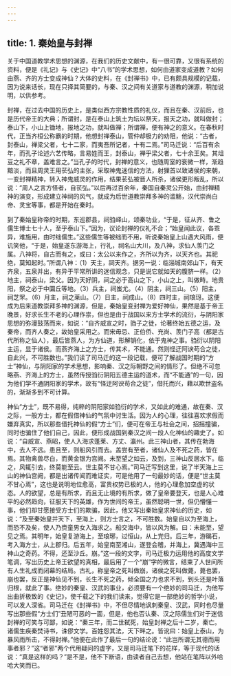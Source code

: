 ```yaml
---
---
---
```

title: 1. 秦始皇与封禅
---




关于中国道教学术思想的渊源，在我们的历史文献中，有一很可靠，又很有系统的资料，便是《礼记》与《史记》中“八书”的学术思想，如何由道家变成道教？如何由燕、齐的方士变成神仙？大体的史料，在《封禅书》中，已有颇具规模的记载，因为说来话长，现在只择其简要的，与秦、汉之间有关道家与道教的渊源，稍加说明，以供参考。

封禅，在过去中国的历史上，是类似西方宗教性质的礼仪，而且在秦、汉前后，也是历代帝王的大典；所谓封，是在泰山上筑土为坛以祭天，报天之功，就叫做封；泰山下，小山上锄地，报地之功，就叫做禅；所谓禅，便有神之的意义。在春秋时代，正当齐桓公称霸的时期，他想封禅泰山，管仲却极力的劝阻，他说：“古者，封泰山，禅梁父者，七十二家，而夷吾所记者，十有二焉。”司马迁说：“后百有余年，而孔子论述六艺传略，言易姓而王，封泰山，禅乎梁父者，七十余王矣。其俎豆之礼不章，盖难言之。”当孔子的时代，封禅的意义，也随周室的衰微一样，渐趋黯淡，而且周灵王用苌弘的主张，采取神鬼迷信的方法，射狸首以致诸侯的来朝，一变封禅精神，转入神鬼威灵的作用，结果苌弘被晋人所杀，诸侯更形叛乱，所以说：“周人之言方怪者，自苌弘。”以后再过百余年，秦国自秦灵公开始，由封禅精神的演变，形成建立神祠的风气，就成为后世道教崇拜多神的滥觞，汉代崇尚白帝、灵宝等事，都是开始在秦时。

到了秦始皇称帝的时期，东巡郡县，祠驺峄山，颂秦功业，“于是，征从齐、鲁之儒生博士七十人，至乎泰山下。”因为，议论封禅的仪礼不合；“始皇闻此议，各乖异，难施用，由时绌儒生。”这些儒生等被绌而不用，听说秦始皇上山遇大风雨，便讥笑他，“于是，始皇遂东游海上，行礼，祠名山大川，及八神，求仙人羡门之属。八神将，自古而有之，或曰：太公以来作之，齐所以为齐，以天齐也。其祀绝，莫知起时。”所谓八神：（1）天主，祠天齐。据另一说：临淄城南郊山下，有天齐泉，五泉并出，有异于平常所讲的迷信观念，只是说它就如天的腹脐一样。（2）地主，祠泰山，梁父。因为天好阴，祠之必于高山之下，小山之上，叫做畤。地贵阳，祭之必于中圜丘等地。（3）兵主，祠蚩尤。（4）阴主，祠三山。（5）阳主，祠芝罘。（6）月主，祠之莱山。（7）日主，祠成山。（8）四时主，祠琅玡。这便成为后来道教崇拜多神的渊源，但是，秦始皇变封禅为爱好神仙，果然是基于帝王晚景，好求长生不老的心理作祟，但也是由于战国以来方士学术的流衍，与阴阳家思想的弥漫鼓荡而来，如说：“自齐威宣之时，驺子之徒，论著终始五德之运，及秦帝，而齐人奏之，故始皇采用之。而宋毋忌、正伯侨、充尚、羡门子高（都是古代所称之仙人），最后皆燕人，为方仙道，形解销化，依于鬼神之事。驺衍以阴阳主运，显于诸侯。而燕齐海上之方士，传其术，不能通。然则怪迂阿谀苟合之徒，自此兴，不可胜数也。”我们读了司马迁的这一段记载，便可了解战国时期的“方士”神仙，与阴阳家的学术思想，影响秦、汉之际朝野之间的情形了。但绝不可忽略燕、齐海上的方士，虽然传授驺衍阴阳五德主运的道术，而“不能通”的一句，因为他们学不通阴阳家的学术，故有“怪迂阿谀苟合之徒”，借托而兴，藉以欺世盗名的，渐渐多到不可计算。

神仙“方士”，既不易得，纯粹的阴阳家如驺衍的学术，又如此的难通，故在秦、汉之际，一般方士，都在假借神仙的气氛中讨生活。因为人的心理，往往喜欢求假而嫌弃真实，所以那些借托神仙的假“方士”们，便可在帝王与社会之间，招摇撞骗，同时也骗住了他们自己，因此，便形成战国到秦汉之间一段人化神仙的趣史了。如说：“自威宣、燕昭，使人入海求蓬莱、方丈、瀛州。此三神山者，其传在勃海中，去人不远。患且至，则船风引而去。盖尝有至者，诸仙人及不死之药，皆在焉。其物禽兽尽白，而黄金银为宫阙。未至望之如云，及到，三神山反居水下。临之，风辄引去，终莫能至云。世主莫不甘心焉。”司马迁写到这里，说了半天海上三山的神仙宫阙，都是出诸传闻而难证实，可是他用了一句最妙的话，便是“世主莫不甘心焉”，这也是说明地位愈高，富贵权势已极的人，他的心理愈加空虚的状态。人的欲望，总是有所求，而且无止境的有所求，做了皇帝要登天，也是人心难平的必然趋向，征服天下的英雄，作为世间的帝王，虽然聪明一世，但仍懵懂一事，他们却甘愿接受方士们的欺骗，因此，他又写出秦始皇求神仙的历史，如说：“及至秦始皇并天下，至海上，则方士言之，不可胜数。始皇自以为至海上，而恐不及矣，使人乃赍童男女入海求之。船交海中，皆以风为解。曰：未能至，望见之焉。其明年，始皇复游海上，至琅琊，过恒山，从上党归。后三年，游碣石，考入海方士，从上郡归。后五年，始皇南至湘山，遂登会稽，并海上，冀遇海中三神山之奇药。不得，还至沙丘。崩。”这一段的文字，司马迁极力运用他的高度文学笔调，写出历史上帝王欲望的真相，最后用了一个“崩”字的微言，结束了人世间所有人生礼成而闭幕的结局。古礼，称皇帝之死叫做崩，诸侯之死叫做薨，薨也罢，崩也罢，反正是神仙见不到，长生不死之药，倾全国之力也求不到，到头还是叶落归根，就此了事。绝妙的秦皇、汉武的事业，必须要有一个绝妙的司马迁，为他写出曲折极致的《史记》，使千载之下的我们读来，觉得它是一部绝妙的哲学小说，可以发人深省。司马迁在《封禅书》中，不但尽情地讽刺秦皇、汉武，同时也尽量写出那些假“方士们”丑陋可恶的一面，但是，他也否认秦、汉之际儒生们对于迷信封禅的可笑与可鄙，如说：“秦三年，而二世弑死，始皇封禅之后十二岁，秦亡。诸儒生疾秦焚诗书，诛僇文学。百姓怨其法，天下畔之。皆讹曰：始皇上泰山，为暴风雨所击，不得封禅。”他便在此作了最后一句的结论说：“此岂所谓无其德而用事者邪？”这“者邪”两个代用疑问的虚字，又是司马迁笔下的花样，等于现代的话说：“真是这样的吗？”是不是，他不下断语，由读者自己去想，他站在笔阵以外哈哈大笑而已。